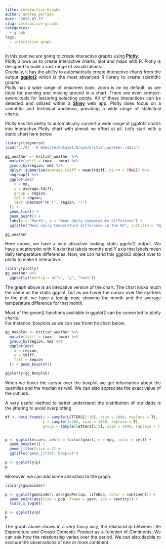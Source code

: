 ```yaml
---
title: Interactive Graphs
author: andrea perlato
date: '2019-03-15'
slug: interactive-graphs
categories:
  - graph
tags:
  - interactive graph
---
```


<style>
body {
text-align: justify}
</style>

In this post we are going to create interactive graphs using [**Plotly**](https://en.wikipedia.org/wiki/Plotly). </br>
Plotly allows us to create interactive charts, plot and maps with R. Plotly is designed to build a vast range of visualizations. </br> 
Crucially, it has the ability to automatically create interactive charts from the output [**ggplot2**](https://ggplot2.tidyverse.org/) which is the most abvanced R library to create scientific graphs. </br>
Plotly has a wide range of onscreen tools: zoom is on by default, as are tools for panning and moving around in a chart. There are even context-aware tools for lassoring selecting points. All of these interactions can be detected and utilized within a [**Shiny**](https://shiny.rstudio.com/) web app.
Plolty does focus on a scientific and technical audience, providing a wide range of statistical charts. </br>

Plotly has the ability to automatically convert a wide range of ggplot2 chatrs into interactive Plotly chart with almost no effort at all.
Let's start with a static chart here below.

```r
library(tidyverse)
load("C:/07 - R Website/dataset/Graph/british_weather.rdata")

gg_weather <- british_weather %>%
  mutate(tdiff = tmax - tmin) %>%
  group_by(region, mm) %>%
  dplyr::summarise(average.tdiff = mean(tdiff, na.rm = TRUE)) %>%
  ungroup() %>%
  ggplot(aes(
    x = mm,
    y = average.tdiff,
    group = region,
    col = region,
    text =paste0("UK (", region, ")")
  )) +
  geom_line() +
  geom_point() +
  labs(x = "Month", y = "Mean daily temperature difference") +
  ggtitle("Mean daily temperature difference in the UK", subtitle = "Split by region")

gg_weather

```

Here above, we have a nice attractive looking static ggplot2 output. We have a scatterplot with X axis that labels months and Y axis that labels mean daily temperature differences. Now, we can hand this ggplot2 object over to plotly to make it interactive. 

```r
library(plotly)
gg_weather %>%
  ggplotly(tooltip = c("x", "y", "text"))

```

The graph above is an intecative version of the chart. The chart looks much the same as the static ggplot, but as we hover the cursor over the markers in the plot, we have a tooltip now, showing the month and the average temperature difference for that month. </br>

Most of the geom() functions available in ggplot2 can be converted to plotly charts. </br>
For instance, boxplots as we can see fromt he chart below.

```r
gg_boxplot <- british_weather %>%
  mutate(tdiff = tmax - tmin) %>%
  group_by(region, mm) %>%
  ggplot(aes(
    x = region,
    y = tdiff,
    fill = region
  )) + geom_boxplot()

ggplotly(gg_boxplot)

```

When we hover the cursor over the boxplot we get information about the quantiles and the median as well. We can also appreciate the exact value of the outliers. </br>

A very useful method to better understand the distribution of our datta is the jittering to avoid overplotting.

```r
df <- data.frame(x = sample(LETTERS[1:10], size = 1000, replace = T),
                 y = sample(1:100, size = 1000, replace = T),
                 group = sample(letters[1:5], size = 1000, replace = T))


p <- ggplot(mtcars, aes(x = factor(gear), y = mpg, color = cyl)) +
  geom_boxplot() + 
  geom_jitter(size = 2) +
  ggtitle("geom_jitter: boxplot")

p <- ggplotly(p)
p

```

Moreover, we can add some animation to the graph.

```r
library(gapminder)

p <- ggplot(gapminder, aes(gdpPercap, lifeExp, color = continent)) +
  geom_point(aes(size = pop, frame = year, ids = country)) +
  scale_x_log10()

p <- ggplotly(p)
p

```

The graph above shows in a very fancy way, the relationship between Life Expenditure and Grosso Domestic Product as a function of Continents. We can see how the relationship varies over the period. We can also decide to exclude the observations of one or more continent.



























